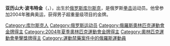 {{MedalTableTop||150px|亚历山大·波韦特金}}
{{MedalSport | 男子[[拳擊|拳擊]]}}
{{MedalCountry | {{RUS}} }}
{{MedalCompetition|[[奧林匹克運動會|奧林匹克運動會]]}}
{{MedalGold | [[2004年夏季奧林匹克運動會|2004年雅典]] | [[2004年夏季奧林匹克運動會拳擊比賽|超重量級]]}}
{{MedalCompetition|[[世界業餘拳擊錦標賽|世界業餘錦標賽]]}}
{{MedalGold| [[2003年世界業餘拳擊錦標賽|2003年曼谷]] | 超重量級}}
{{MedalCompetition|[[歐洲業餘拳擊錦標賽|歐洲業餘錦標賽]]}}
{{MedalGold| [[2002年歐洲業餘拳擊錦標賽|2002年彼爾姆]] | 超重量級}}
{{MedalGold| [[2004年歐洲業餘拳擊錦標賽|2004年普拉]] | 超重量級}}
{{MedalBottom}}
'''亚历山大·波韦特金'''（{{lang|ru|'''Алекса́ндр Пове́ткин'''}}，{{bd|1979年|9月2日|||}}），出生於[[俄罗斯|俄罗斯]][[库尔斯克|库尔斯克]]，是俄罗斯[[拳击|拳击]]运动员。他曾参加2004年雅典奥运，获得男子超重量级项目的金牌。

{{俄罗斯人小作品}}
{{DEFAULTSORT:Povetkin, Alexander}}
[[Category:库尔斯克人|Category:库尔斯克人]]
[[Category:俄罗斯运动员|Category:俄罗斯运动员]]
[[Category:俄羅斯奧林匹克運動會金牌得主|Category:俄羅斯奧林匹克運動會金牌得主]]
[[Category:2004年夏季奧林匹克運動會金牌得主|Category:2004年夏季奧林匹克運動會金牌得主]]
[[Category:奧林匹克運動會拳擊獎牌得主|Category:奧林匹克運動會拳擊獎牌得主]]
[[Category:運動禁藥案件中的俄羅斯運動員|Category:運動禁藥案件中的俄羅斯運動員]]
